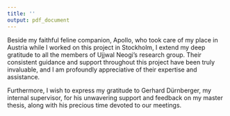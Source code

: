 ```yaml
---
title: ''
output: pdf_document
---
```


\section*{Acknowledgements}

Beside my faithful feline companion, Apollo, who took care of my place in Austria while I worked on this project in Stockholm, I extend my deep gratitude to all the members of Ujjwal Neogi's research group. Their consistent guidance and support throughout this project have been truly invaluable, and I am profoundly appreciative of their expertise and assistance.

Furthermore, I wish to express my gratitude to Gerhard Dürnberger, my internal supervisor, for his unwavering support and feedback on my master thesis, along with his precious time devoted to our meetings.